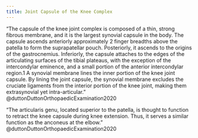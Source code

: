 ```yaml
---
title: Joint Capsule of the Knee Complex
---
```



"The capsule of the knee joint complex is composed of a thin, strong fibrous membrane, and it is the largest synovial capsule in the body. The capsule ascends anteriorly approximately 2 finger breadths above the patella to form the suprapatellar pouch. Posteriorly, it ascends to the origins of the gastrocnemius. Inferiorly, the capsule attaches to the edges of the articulating surfaces of the tibial plateaus, with the exception of the intercondylar eminence, and a small portion of the anterior intercondylar region.1 A synovial membrane lines the inner portion of the knee joint capsule. By lining the joint capsule, the synovial membrane excludes the cruciate ligaments from the interior portion of the knee joint, making them extrasynovial yet intra-articular." @duttonDuttonOrthopaedicExamination2020


"The articularis genu, located superior to the patella, is thought to function to retract the knee capsule during knee extension. Thus, it serves a similar function as the anconeus at the elbow." @duttonDuttonOrthopaedicExamination2020 